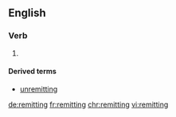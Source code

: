 ==English==

===Verb===
{{head|en|present participle}}

# {{present participle of|remit|lang=en|nocat=1}}

====Derived terms====
* [[unremitting]]

[[de:remitting]]
[[fr:remitting]]
[[chr:remitting]]
[[vi:remitting]]